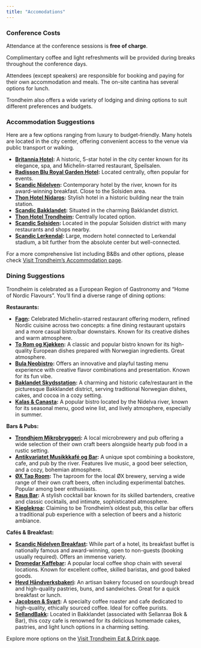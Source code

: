 ```yaml
---
title: "Accomodations"
---
```


### Conference Costs

Attendance at the conference sessions is **free of charge**.

Complimentary coffee and light refreshments will be provided during breaks throughout the conference days.

Attendees (except speakers) are responsible for booking and paying for their own accommodation and meals. The on-site cantina has several options for lunch.

Trondheim also offers a wide variety of lodging and dining options to suit different preferences and budgets.

### Accommodation Suggestions

Here are a few options ranging from luxury to budget-friendly. Many hotels are located in the city center, offering convenient access to the venue via public transport or walking.

* **[Britannia Hotel](https://britannia.no/en){target="_blank"}:**
    A historic, 5-star hotel in the city center known for its elegance, spa, and
    Michelin-starred restaurant, Speilsalen.
* **[Radisson Blu Royal Garden Hotel](https://www.radissonhotels.com/en-us/hotels/radisson-blu-trondheim-royal-garden){target="_blank"}:**
    Located centrally, often popular for events.
* **[Scandic Nidelven](https://www.scandichotels.com/hotels/norway/trondheim/scandic-nidelven){target="_blank"}:**
    Contemporary hotel by the river, known for its award-winning breakfast.
    Close to the Solsiden area.
* **[Thon Hotel Nidaros](https://www.thonhotels.com/our-hotels/norway/trondheim/thon-hotel-nidaros/){target="_blank"}:**
    Stylish hotel in a historic building near the train station.
* **[Scandic Bakklandet](https://www.scandichotels.com/hotels/norway/trondheim/scandic-bakklandet){target="_blank"}:**
    Situated in the charming Bakklandet district.
* **[Thon Hotel Trondheim](https://www.thonhotels.com/our-hotels/norway/trondheim/thon-hotel-trondheim/){target="_blank"}:**
    Centrally located option.
* **[Scandic Solsiden](https://www.scandichotels.com/hotels/norway/trondheim/scandic-solsiden){target="_blank"}:**
    Located in the popular Solsiden district with many restaurants and shops
    nearby.
* **[Scandic Lerkendal](https://www.scandichotels.com/hotels/norway/trondheim/scandic-lerkendal){target="_blank"}:**
    Large, modern hotel connected to Lerkendal stadium, a bit further from the
    absolute center but well-connected.

For a more comprehensive list including B&Bs and other options, please check
[Visit Trondheim's Accommodation page](https://visittrondheim.no/en/accommodation/){target="_blank"}.

### Dining Suggestions

Trondheim is celebrated as a European Region of Gastronomy and "Home of Nordic Flavours". You'll find a diverse range of dining options:

**Restaurants:**

*   **[Fagn](https://fagn.no/en/){target="_blank"}:** Celebrated
    Michelin-starred restaurant offering modern, refined Nordic cuisine across
    two concepts: a fine dining restaurant upstairs and a more casual
    bistro/bar downstairs. Known for its creative dishes and warm atmosphere.
*   **[To Rom og Kjøkken](https://toromogkjokken.no/en/){target="_blank"}:**
    A classic and popular bistro known for its high-quality European dishes
    prepared with Norwegian ingredients. Great atmosphere.
*   **[Bula Neobistro](https://www.bulaneobistro.no/){target="_blank"}:** Offers an
    innovative and playful tasting menu experience with creative flavor
    combinations and presentation. Known for its fun vibe.
*   **[Baklandet Skydsstation](https://www.skydsstation.no/){target="_blank"}:**
    A charming and historic cafe/restaurant in the picturesque Bakklandet
    district, serving traditional Norwegian dishes, cakes, and cocoa in a
    cozy setting.
*   **[Kalas & Canasta](https://www.kalasogcanasta.no/){target="_blank"}:**
    A popular bistro located by the Nidelva river, known for its seasonal menu,
    good wine list, and lively atmosphere, especially in summer.

**Bars & Pubs:**

*   **[Trondhjem Mikrobryggeri](https://www.tmb.no/){target="_blank"}:** A local
    microbrewery and pub offering a wide selection of their own craft beers
    alongside hearty pub food in a rustic setting.
*   **[Antikvariatet Musikkkafé og Bar](https://antikvariatet.no/){target="_blank"}:**
    A unique spot combining a bookstore, cafe, and pub by the river. Features
    live music, a good beer selection, and a cozy, bohemian atmosphere.
*   **[ØX Tap Room](https://oxtaproom.no/){target="_blank"}:** The taproom for the
    local ØX brewery, serving a wide range of their own craft beers, often
    including experimental batches. Popular among beer enthusiasts.
*   **[Raus Bar](https://www.rausbar.no/){target="_blank"}:** A stylish cocktail bar
    known for its skilled bartenders, creative and classic cocktails, and
    intimate, sophisticated atmosphere.
*   **[Kieglekroa](https://www.kieglekroa.no/){target="_blank"}:** Claiming to be
    Trondheim's oldest pub, this cellar bar offers a traditional pub
    experience with a selection of beers and a historic ambiance.

**Cafés & Breakfast:**

*   **[Scandic Nidelven Breakfast](https://www.scandichotels.com/hotels/norway/trondheim/scandic-nidelven/restaurant-bar/restaurant){target="_blank"}:**
    While part of a hotel, its breakfast buffet is nationally famous and
    award-winning, open to non-guests (booking usually required). Offers an
    immense variety.
*   **[Dromedar Kaffebar](https://dromedar.no/){target="_blank"}:** A popular local
    coffee shop chain with several locations. Known for excellent coffee,
    skilled baristas, and good baked goods.
*   **[Hevd Håndverksbakeri](https://hevd.no/){target="_blank"}:** An artisan bakery
    focused on sourdough bread and high-quality pastries, buns, and
    sandwiches. Great for a quick breakfast or lunch.
*   **[Jacobsen & Svart](https://jacobsensvart.no/){target="_blank"}:** A specialty
    coffee roaster and cafe dedicated to high-quality, ethically sourced
    coffee. Ideal for coffee purists.
*   **[SellandBakk](https://www.sellanraa.com/){target="_blank"}:** Located in
    Bakklandet (associated with Sellanraa Bok & Bar), this cozy cafe is
    renowned for its delicious homemade cakes, pastries, and light lunch
    options in a charming setting.


Explore more options on the
[Visit Trondheim Eat & Drink page](https://visittrondheim.no/en/eat-and-drink/).    
